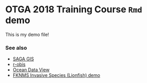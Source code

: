 # OTGA 2018 Training Course `Rmd` demo
This is my demo file!

### See also
* [SAGA GIS](../saga-gis)
* [r-obis](../robis)
* [Ocean Data View](../odv)
* [FKNMS Invasive Species (Lionfish) demo](../../pages/Q14)
